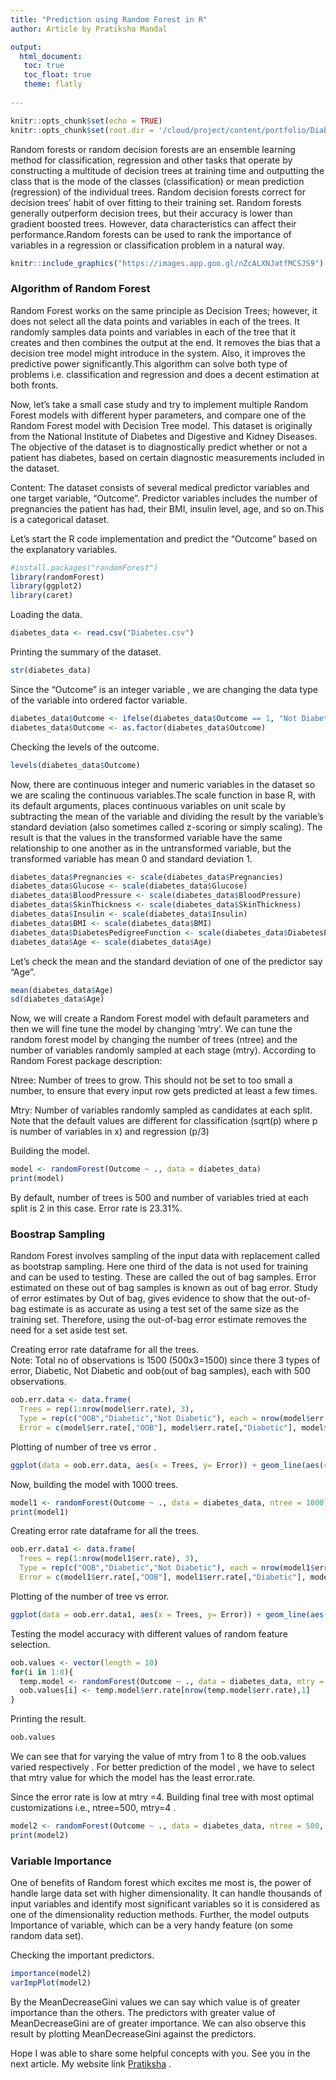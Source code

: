 ```yaml
---
title: "Prediction using Random Forest in R"
author: Article by Pratiksha Mandal

output:  
  html_document:
   toc: true
   toc_float: true
   theme: flatly
   
---
```


```r
knitr::opts_chunk$set(echo = TRUE)
knitr::opts_chunk$set(root.dir = '/cloud/project/content/portfolio/Diabetes.csv')
```

Random forests or random decision forests are an ensemble learning method for classification, regression and other tasks that operate by constructing a multitude of decision trees at training time and outputting the class that is the mode of the classes (classification) or mean prediction (regression) of the individual trees. Random decision forests correct for decision trees' habit of over fitting to their training set. Random forests generally outperform decision trees, but their accuracy is lower than gradient boosted trees. However, data characteristics can affect their performance.Random forests can be used to rank the importance of variables in a regression or classification problem in a natural way.

```r
knitr::include_graphics("https://images.app.goo.gl/nZcALXNJatfMCSJS9")
```


### Algorithm of Random Forest


Random Forest works on the same principle as Decision Trees; however, it does not select all the data points and variables in each of the trees. It randomly samples data points and variables in each of the tree that it creates and then combines the output at the end. It removes the bias that a decision tree model might introduce in the system. Also, it improves the predictive power significantly.This algorithm can solve both type of problems i.e. classification and regression and does a decent estimation at both fronts.

Now, let's take a small case study and try to implement multiple Random Forest models with different hyper parameters, and compare one of the Random Forest model with Decision Tree model.
                         This dataset is originally from the National Institute of Diabetes and Digestive and Kidney Diseases. The objective of the dataset is to diagnostically predict whether or not a patient has diabetes, based on certain diagnostic measurements included in the dataset.

Content:
The dataset consists of several medical predictor variables and one target variable, "Outcome". Predictor variables includes the number of pregnancies the patient has had, their BMI, insulin level, age, and so on.This is a categorical dataset.

Let's start the R code implementation and predict the "Outcome" based on the explanatory variables.

```r
#install.packages("randomForest")
library(randomForest)
library(ggplot2)
library(caret)
```

Loading  the data.
```r
diabetes_data <- read.csv("Diabetes.csv")
```

Printing the summary of the dataset.
```r
str(diabetes_data)
```


Since the "Outcome" is an integer variable , we are changing the data type of the variable into ordered factor variable.
```r
diabetes_data$Outcome <- ifelse(diabetes_data$Outcome == 1, "Not Diabetic", "Diabetic")
diabetes_data$Outcome <- as.factor(diabetes_data$Outcome)
```


Checking the levels of the outcome.
```r
levels(diabetes_data$Outcome)
```


Now, there are continuous integer and numeric variables in the dataset so we are scaling the continuous variables.The scale function in base R, with its default arguments, places continuous variables on unit scale by subtracting the mean of the variable and dividing the result by the variable's standard deviation (also sometimes called z-scoring or simply scaling). The result is that the values in the transformed variable have the same relationship to one another as in the untransformed variable, but the transformed variable has mean 0 and standard deviation 1.
```r
diabetes_data$Pregnancies <- scale(diabetes_data$Pregnancies)
diabetes_data$Glucose <- scale(diabetes_data$Glucose)
diabetes_data$BloodPressure <- scale(diabetes_data$BloodPressure)
diabetes_data$SkinThickness <- scale(diabetes_data$SkinThickness)
diabetes_data$Insulin <- scale(diabetes_data$Insulin)
diabetes_data$BMI <- scale(diabetes_data$BMI)
diabetes_data$DiabetesPedigreeFunction <- scale(diabetes_data$DiabetesPedigreeFunction)
diabetes_data$Age <- scale(diabetes_data$Age)
```

Let's check the mean and the standard deviation of one of the predictor say "Age". 
```r
mean(diabetes_data$Age)
sd(diabetes_data$Age)
```


Now, we will create a Random Forest model with default parameters and then we will fine tune the model by changing 'mtry'. We can tune the random forest model by changing the number of trees (ntree) and the number of variables randomly sampled at each stage (mtry). According to Random Forest package description:

Ntree: Number of trees to grow. This should not be set to too small a number, to ensure that every input row gets predicted at least a few times.

Mtry: Number of variables randomly sampled as candidates at each split. Note that the default values are different for classification (sqrt(p) where p is number of variables in x) and regression (p/3)


Building the model.
```r
model <- randomForest(Outcome ~ ., data = diabetes_data)
print(model)
```
By default, number of trees is 500 and number of variables tried at each split is 2 in this case. Error rate is 23.31%.

### Boostrap Sampling 

Random Forest involves sampling of the input data with replacement called as bootstrap sampling. Here one third of the data is not used for training and can be used to testing. These are called the out of bag samples. Error estimated on these out of bag samples is known as out of bag error. Study of error estimates by Out of bag, gives evidence to show that the out-of-bag estimate is as accurate as using a test set of the same size as the training set. Therefore, using the out-of-bag error estimate removes the need for a set aside test set.

Creating error rate dataframe for all the trees.  
Note: Total no of observations is 1500 (500x3=1500) since there 3 types of error, Diabetic, Not Diabetic and oob(out of bag samples), each with 500 observations. 
```r
oob.err.data <- data.frame(
  Trees = rep(1:nrow(model$err.rate), 3), 
  Type = rep(c("OOB","Diabetic","Not Diabetic"), each = nrow(model$err.rate)),
  Error = c(model$err.rate[,"OOB"], model$err.rate[,"Diabetic"], model$err.rate[,"Not Diabetic"]))
```


Plotting of number of tree vs error .
```r
ggplot(data = oob.err.data, aes(x = Trees, y= Error)) + geom_line(aes(color = Type))
```


Now, building the model with 1000 trees.
```r
model1 <- randomForest(Outcome ~ ., data = diabetes_data, ntree = 1000)
print(model1)
```


Creating error rate dataframe for all the trees.
```r
oob.err.data1 <- data.frame(
  Trees = rep(1:nrow(model1$err.rate), 3), 
  Type = rep(c("OOB","Diabetic","Not Diabetic"), each = nrow(model1$err.rate)),
  Error = c(model1$err.rate[,"OOB"], model1$err.rate[,"Diabetic"], model1$err.rate[,"Not Diabetic"]))
```

Plotting of the number of tree vs error. 
```r
ggplot(data = oob.err.data1, aes(x = Trees, y= Error)) + geom_line(aes(color = Type))
```

Testing the model accuracy with different values of random feature selection.
```r
oob.values <- vector(length = 10)
for(i in 1:8){
  temp.model <- randomForest(Outcome ~ ., data = diabetes_data, mtry = i, ntree = 500)
  oob.values[i] <- temp.model$err.rate[nrow(temp.model$err.rate),1]
}
```

Printing the result. 
```r
oob.values
```
We can see that for varying the value of mtry from 1 to 8 the oob.values varied respectively . For better prediction of the model , we have to select that mtry value for which the model has the least error.rate.


Since the error rate is low at mtry =4.
Building final tree with most optimal customizations i.e., ntree=500, mtry=4 . 
```r
model2 <- randomForest(Outcome ~ ., data = diabetes_data, ntree = 500, mtry = 4)
print(model2)
```


### Variable Importance 

One of benefits of Random forest which excites me most is, the power of handle large data set with higher dimensionality. It can handle thousands of input variables and identify most significant variables so it is considered as one of the dimensionality reduction methods. Further, the model outputs Importance of variable, which can be a very handy feature (on some random data set).

Checking  the important predictors.
```r
importance(model2)
varImpPlot(model2)
```
By the MeanDecreaseGini values we can say which value is of greater importance than the others. The predictors with greater value of MeanDecreaseGini are of greater importance. We can also observe this result by plotting MeanDecreaseGini against the predictors.


Hope I was able to share some helpful concepts with you. See you in the next article. My website link [Pratiksha](https://prat.netlify.app/) .






















